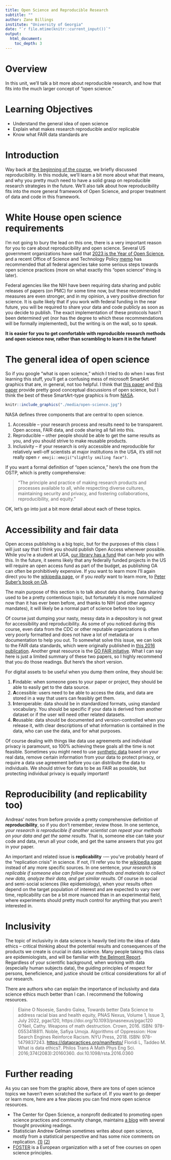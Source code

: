 ```yaml
---
title: Open Science and Reproducible Research
subtitle: ""
author: Zane Billings
institute: "University of Georgia"
date: "`r file.mtime(knitr::current_input())`"
output: 
  html_document:
    toc_depth: 3
---
```



# Overview

In this unit, we'll talk a bit more about reproducible research, and how that fits into the much larger concept of "open science."



# Learning Objectives

* Understand the general idea of open science
* Explain what makes research reproducible and/or replicable
* Know what FAIR data standards are

# Introduction

Way back at [the beginning of the course](https://andreashandel.github.io/MADAcourse/Tools_Reproducibility.html),
we briefly discussed reproducibility. In this module, we'll learn a bit more about
what that means, and why you pretty much need to have a solid grasp on
reproducible research strategies in the future. We'll also talk about how
reproducibility fits into the more general framework of Open Science, and
proper treatment of data and code in this framework.

# White House open science requirements

I'm not going to bury the lead on this one, there is a very important reason
for you to care about reproducibility and open science. Several US government
organizations have said that [2023 is the Year of Open Science](https://www.earthdata.nasa.gov/news/year-of-open-science), and a recent
Office of Science and Technology Policy [memo](https://www.whitehouse.gov/ostp/news-updates/2022/08/25/ostp-issues-guidance-to-make-federally-funded-research-freely-available-without-delay/) has recommended that all federal agencies take
some serious steps towards open science practices (more on what exactly
this "open science" thing is later).

Federal agencies like the NIH have been requiring data sharing and public
releases of papers (on PMC) for some time now, but these recommended measures
are even stronger, and in my opinion, a very positive direction for science.
It is quite likely that if you work with federal funding in the near future,
you will be required to share your data and code publicly as soon as you
decide to publish. The exact implementation of these protocols hasn't been
determined yet (nor has the degree to which these recommendations will be
formally implemented), but the writing is on the wall, so to speak.

**It is easier for you to get comfortable with reproducible research methods
and open science now, rather than scrambling to learn it in the future!**

# The general idea of open science

So if you google "what is open science," which I tried to do when I was first
learning this stuff, you'll get a confusing mess of microsoft SmartArt graphics
that are, in general, not too helpful. I think that [this paper](https://bmcmedresmethodol.biomedcentral.com/articles/10.1186/s12874-021-01304-y)
and [this paper](https://agupubs.onlinelibrary.wiley.com/doi/10.1029/2020EA001562)
provide pretty good conceptual discussions of open science, but I think the
best of these SmartArt-type graphics is from [NASA](https://www.earthdata.nasa.gov/esds/open-science/oss-for-eso-workshops).

```r
knitr::include_graphics("./media/open-science.jpg")
```

NASA defines three components that are central to open science.

1. Accessible -- your research process and results need to be transparent. Open access,
FAIR data, and code sharing all fall into this.
2. Reproducible -- other people should be able to get the same results as you,
and you should strive to make reusable products.
3. Inclusivity -- if your research is only accessible and reproducible for
relatively well-off scientists at major institutions in the USA, it's still
not really open `r emoji::emoji("slightly smiling face")`.

If you want a formal definition of "open science," here's the one from the
OSTP, which is pretty comprehensive:

> “The principle and practice of making research
products and processes available to all, while
respecting diverse cultures, maintaining security
and privacy, and fostering collaborations,
reproducibility, and equity.”

OK, let's go into just a bit more detail about each of these topics.

# Accessibility and fair data

Open access publishing is a big topic, but for the purposes of this class
I will just say that I think you should publish Open Access whenever possible.
While you're a student at UGA, [our library has a fund](https://www.libs.uga.edu/openaccessfund)
that can help you with this. In the future, it seems likely that any federally
funded projects in the US will require an open access fund as part of the budget,
as publishing OA can often be prohibitively expensive. If you want to learn
more I'll again direct you to the [wikipedia page](https://en.wikipedia.org/wiki/Open_access),
or if you *really* want to learn more, to [Peter Suber's book on OA](https://dash.harvard.edu/bitstream/handle/1/10752204/9780262517638_Open_Access.pdf).

The main purpose of this section is to talk about data sharing. Data sharing
used to be a pretty contentious topic, but fortunately it is more normalized
now than it has ever been before, and thanks to NIH (and other agency mandates),
it will likely be a normal part of science before too long.

Of course just dumping your nasty, messy data in a depository is not great
for accessibility and reproducibility. As some of you noticed during this
course, even data from the CDC or other reputable organizations is often
very poorly formatted and does not have a lot of metadata or documentation
to help you out. To somewhat solve this issue, we can look to the FAIR data
standards, which were originally published in [this 2016 publication](https://www.nature.com/articles/sdata201618).
Another great resource is the [GO FAIR initative](https://www.go-fair.org/fair-principles/).
What I can say here is just a limited summary of these two papers, so I
highly recommend that you do those readings. But here's the short version.

For digital assets to be useful when you dump them online, they should be:

1. **F**indable: when someone goes to your paper or project, they should be
able to easily get to the data source.
2. **A**ccessible: users need to be able to access the data, and data are stored
in a way that users can feasibly get them.
3. **I**nteroperable: data should be in standardized formats, using standard
vocabulary. You should be specific if your data is derived from another dataset
or if the user will need other related datasets.
4. **R**eusable: data should be documented and version-controlled when you
release it, with clear descriptions of what information is contained in the
data, who can use the data, and for what purposes.

Of course dealing with things like data use agreements and individual privacy
is paramount, so 100% achieving these goals all the time is not feasible.
Sometimes you might need to use [synthetic data](https://en.wikipedia.org/wiki/Synthetic_data)
based on your real data, remove certain information from your data to protect
privacy, or require a data use agreement before you can distribute the
data to individuals. We should strive for data to be as FAIR as possible,
but protecting individual privacy is equally important!

# Reproducibility (and replicability too)

Andreas' notes from before provide a pretty comprehensive definition of **reproducibility**,
so if you don't remember, review those. In one sentence, *your research is reproducible if
another scientist can repeat your methods on your data and get the same results.* That is, someone
else can take your code and data, rerun all your code, and get the same answers that you
got in your paper.

An important and related issue is **replicability** -— you've probably heard of
the "replication crisis" in science. If not, I'll refer you to the [wikipedia page](https://en.wikipedia.org/wiki/Replication_crisis)
instead of any more specific sources. In one sentence, *your research is
replicable if someone else can follow your methods and materials to collect
new data, analyze their data, and get similar results*. Of course in
social and semi-social sciences (like epidemiology), when your results often
depend on the target population of interest and are expected to vary over
time, replicability can be a bit more nuanced than in an experimental
field, where experiments should pretty much control for anything that you
aren't interested in.

# Inclusivity

The topic of inclusivity in data science is heavily tied into the idea of
data ethics -- critical thinking about the potential results and consequences
of the products we create is crucial in data science. Many people taking
this class are epidemiologists, and will be familiar with [the Belmont Report](https://www.hhs.gov/ohrp/regulations-and-policy/belmont-report/index.html).
Regardless of your scientific background, when working with data (especially
human subjects data), the guiding principles of respect for persons, beneficience, and justice
should be critical considerations for all of our research.

There are authors who can explain the importance of
inclusivity and data science ethics much better than I can. I recommend the
following resources.

> Elaine O Nsoesie, Sandro Galea, Towards better Data Science to address racial bias and health equity, PNAS Nexus, Volume 1, Issue 3, July 2022, pgac120, https://doi.org/10.1093/pnasnexus/pgac120
> O'Neil, Cathy. Weapons of math destruction. Crown, 2016. ISBN: 978-0553418811.
> Noble, Safiya Umoja. Algorithms of Oppression: How Search Engines Reinforce Racism. NYU Press, 2018. ISBN: 978-1479837243.
> [https://datapractices.org/manifesto/](https://datapractices.org/manifesto/)
> Floridi L, Taddeo M. What is data ethics?. Philos Trans A Math Phys Eng Sci. 2016;374(2083):20160360. doi:10.1098/rsta.2016.0360

# Further reading

As you can see from the graphic above, there are tons of open science topics
we haven't even scratched the surface of. If you want to go deeper or learn
more, here are a few places you can find more open science resources.

* The Center for Open Science, a nonprofit dedicated to promoting open science
practices and community change, maintains [a blog](https://www.cos.io/blog)
with several thought provoking readings.
* Statistician Andrew Gelman sometimes writes about open science, mostly from
a statistical perspective and has some nice comments on replication.
[(1)](http://www.stat.columbia.edu/~gelman/research/published/ChanceEthics14.pdf)
[(2)](https://www.americanscientist.org/article/the-statistical-crisis-in-science)
* [FOSTER](https://www.fosteropenscience.eu/) is a European organization
with a set of free courses on open science principles.
